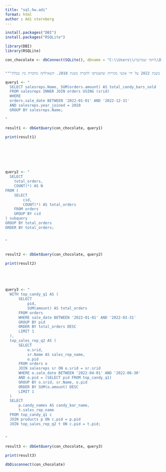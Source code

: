 ---
title: "sql.hw.adi"
format: html
author : Adi sternberg
---

```{r}


install.packages("DBI")
install.packages("RSQLite")

library(DBI)
library(RSQLite)

con_chocolate <- dbConnect(SQLite(), dbname = "C:\\Users\\רומי שטרנברג\\Desktop\\עדי לימודים בן גוריון\\שנה שלישית\\סמסטר א\\מיומנויות במדעי הנתונים\\מטלה SQL\\chocolate.sqlite")


"""השאילתה מבקשת להפיק נתונים על סך כל חטיפי השוקולד שנמכרו בשנת 2022 על ידי אנשי מכירות שהצטרפו לחברה בשנת 2010. השאילתה מחברת בין טבלת salesreps (נציגי מכירות) לטבלת orders (הזמנות) על בסיס עמודת srid (מזהה נציג מכירות). היא מסננת את הנתונים כך שיופיעו רק אנשי מכירות שהצטרפו בשנת 2010 וביצעו מכירות במהלך שנת 2022 (מוגדר בטווח תאריכים מ-1 בינואר עד 31 בדצמבר 2022). לאחר מכן, השאילתה מחשבת את סך כמות חטיפי השוקולד שנמכרו על ידי כל נציג מכירות ומציגה את שמם ואת סך הכמות שנמכרה. """

query1 <- "
  SELECT salesreps.Name, SUM(orders.amount) AS total_candy_bars_sold
  FROM salesreps INNER JOIN orders USING (srid)
  WHERE
  orders.sale_date BETWEEN '2022-01-01' AND '2022-12-31'
  AND salesreps.year_joined = 2010
  GROUP BY salesreps.Name;

"

result1 <- dbGetQuery(con_chocolate, query1)

print(result1)







query2 <- "
  SELECT 
    total_orders, 
    COUNT(*) AS N
FROM (
    SELECT 
        cid, 
        COUNT(*) AS total_orders
    FROM orders
    GROUP BY cid
) subquery
GROUP BY total_orders
ORDER BY total_orders;


"


result2 <- dbGetQuery(con_chocolate, query2)

print(result2)





query3 <- "
  WITH top_candy_q1 AS (
      SELECT 
          pid, 
          SUM(amount) AS total_orders
      FROM orders
      WHERE sale_date BETWEEN '2022-01-01' AND '2022-03-31'
      GROUP BY pid
      ORDER BY total_orders DESC
      LIMIT 1
  ),
  top_sales_rep_q2 AS (
      SELECT 
          o.srid,
          sr.Name AS sales_rep_name,
          o.pid
      FROM orders o
      JOIN salesreps sr ON o.srid = sr.srid
      WHERE o.sale_date BETWEEN '2022-04-01' AND '2022-06-30'
      AND o.pid = (SELECT pid FROM top_candy_q1)
      GROUP BY o.srid, sr.Name, o.pid
      ORDER BY SUM(o.amount) DESC
      LIMIT 1
  )
  SELECT 
      p.candy_names AS candy_bar_name,
      t.sales_rep_name
  FROM top_candy_q1 c
  JOIN products p ON c.pid = p.pid
  JOIN top_sales_rep_q2 t ON c.pid = t.pid;
  

"

result3 <- dbGetQuery(con_chocolate, query3)

print(result3)

dbDisconnect(con_chocolate)




```
